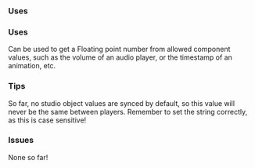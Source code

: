 ### Uses
### Uses

Can be used to get a Floating point number from allowed component values, such as the volume of an audio player, or the timestamp of an animation, etc.

### Tips

So far, no studio object values are synced by default, so this value will never be the same between players.
Remember to set the string correctly, as this is case sensitive!

### Issues

None so far!